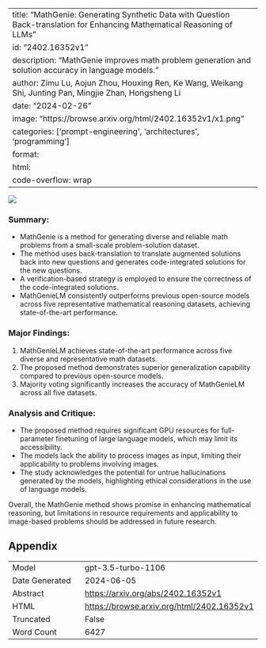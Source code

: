 
---
title: "MathGenie: Generating Synthetic Data with Question Back-translation for Enhancing Mathematical Reasoning of LLMs"
id: "2402.16352v1"
description: "MathGenie improves math problem generation and solution accuracy in language models."
author: Zimu Lu, Aojun Zhou, Houxing Ren, Ke Wang, Weikang Shi, Junting Pan, Mingjie Zhan, Hongsheng Li
date: "2024-02-26"
image: "https://browse.arxiv.org/html/2402.16352v1/x1.png"
categories: ['prompt-engineering', 'architectures', 'programming']
format:
  html:
    code-overflow: wrap
---

![](https://browse.arxiv.org/html/2402.16352v1/x1.png)

### Summary:
- MathGenie is a method for generating diverse and reliable math problems from a small-scale problem-solution dataset.
- The method uses back-translation to translate augmented solutions back into new questions and generates code-integrated solutions for the new questions.
- A verification-based strategy is employed to ensure the correctness of the code-integrated solutions.
- MathGenieLM consistently outperforms previous open-source models across five representative mathematical reasoning datasets, achieving state-of-the-art performance.

### Major Findings:
1. MathGenieLM achieves state-of-the-art performance across five diverse and representative math datasets.
2. The proposed method demonstrates superior generalization capability compared to previous open-source models.
3. Majority voting significantly increases the accuracy of MathGenieLM across all five datasets.

### Analysis and Critique:
- The proposed method requires significant GPU resources for full-parameter finetuning of large language models, which may limit its accessibility.
- The models lack the ability to process images as input, limiting their applicability to problems involving images.
- The study acknowledges the potential for untrue hallucinations generated by the models, highlighting ethical considerations in the use of language models.

Overall, the MathGenie method shows promise in enhancing mathematical reasoning, but limitations in resource requirements and applicability to image-based problems should be addressed in future research.

## Appendix

|          |          |
|----------|----------|
| Model     | gpt-3.5-turbo-1106       |
| Date Generated     | 2024-06-05       |
| Abstract | [https://arxiv.org/abs/2402.16352v1](https://arxiv.org/abs/2402.16352v1)        |
| HTML     | [https://browse.arxiv.org/html/2402.16352v1](https://browse.arxiv.org/html/2402.16352v1)       |
| Truncated       | False       |
| Word Count       | 6427       |